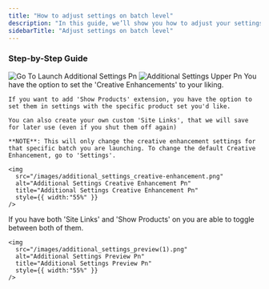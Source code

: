 ```yaml
---
title: "How to adjust settings on batch level"
description: "In this guide, we’ll show you how to adjust your settings at the batch level without changing your default settings."
sidebarTitle: "Adjust settings on batch level"
---
```


### Step-by-Step Guide

<Steps>
  <Step title="Go to 'Launch', then click 'Additional Settings'">
    <img
      src="/images/go_to_launch_additional-settings.png"
      alt="Go To Launch Additional Settings Pn"
      title="Go To Launch Additional Settings Pn"
      style={{ width:"55%" }}
    />
  </Step>
  <Step title="You can then adjust settings for that specific batch">
    <img
      src="/images/additional_settings_upper.png"
      alt="Additional Settings Upper Pn"
      title="Additional Settings Upper Pn"
      style={{ width:"55%" }}
    />
  </Step>
  <Step title="You can also adjust 'Creative Enhancement' settings for that specific batch">
    You have the option to set the 'Creative Enhancements' to your liking.

    If you want to add 'Show Products' extension, you have the option to set them in settings with the specific product set you'd like.

    You can also create your own custom 'Site Links', that we will save for later use (even if you shut them off again)

    **NOTE**: This will only change the creative enhancement settings for that specific batch you are launching. To change the default Creative Enhancement, go to 'Settings'.

    <img
      src="/images/additional_settings_creative-enhancement.png"
      alt="Additional Settings Creative Enhancement Pn"
      title="Additional Settings Creative Enhancement Pn"
      style={{ width:"55%" }}
    />
  </Step>
  <Step title="Click 'Confirm Changes' - You'll be able to see your 'Product extension' and/or Site Links, if you've turned them on">
    If you have both 'Site Links' and 'Show Products' on you are able to toggle between both of them.

    <img
      src="/images/additional_settings_preview(1).png"
      alt="Additional Settings Preview Pn"
      title="Additional Settings Preview Pn"
      style={{ width:"55%" }}
    />
  </Step>
</Steps>